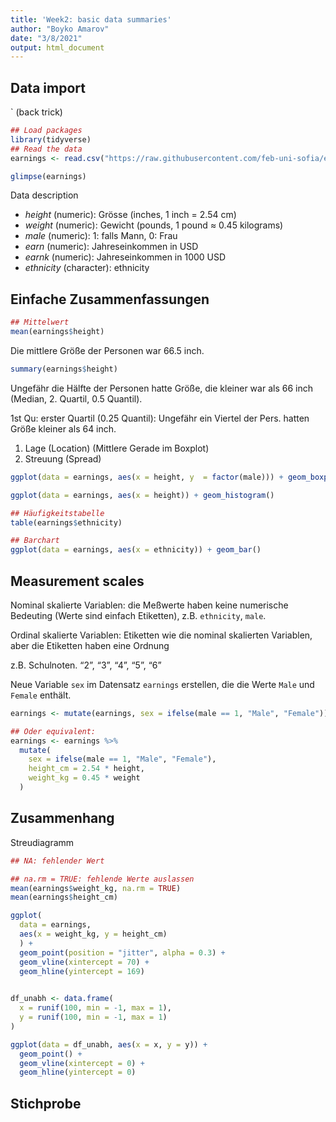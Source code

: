 ```yaml
---
title: 'Week2: basic data summaries'
author: "Boyko Amarov"
date: "3/8/2021"
output: html_document
---
```


## Data import

` (back trick)


```r
## Load packages
library(tidyverse)
## Read the data
earnings <- read.csv("https://raw.githubusercontent.com/feb-uni-sofia/econometrics2021/main/data/earnings.csv")
```


```r
glimpse(earnings)
```

Data description

- _height_ (numeric): Grösse (inches, 1 inch = 2.54 cm)
- _weight_ (numeric): Gewicht (pounds, 1 pound $\approx$ 0.45 kilograms)
- _male_ (numeric): 1: falls Mann, 0: Frau
- _earn_ (numeric): Jahreseinkommen in USD
- _earnk_ (numeric): Jahreseinkommen in 1000 USD
- _ethnicity_ (character): ethnicity

## Einfache Zusammenfassungen 

```r
## Mittelwert
mean(earnings$height)
```

Die mittlere Größe der Personen war 66.5 inch.

```r
summary(earnings$height)
```
Ungefähr die Hälfte der Personen hatte Größe, die kleiner war als 66 inch (Median, 2. Quartil, 0.5 Quantil). 

1st Qu: erster Quartil (0.25 Quantil): Ungefähr ein Viertel der Pers. hatten Größe kleiner als 64 inch.

1. Lage (Location) (Mittlere Gerade im Boxplot)
2. Streuung (Spread)


```r
ggplot(data = earnings, aes(x = height, y  = factor(male))) + geom_boxplot()
```
```r
ggplot(data = earnings, aes(x = height)) + geom_histogram()
```

```r
## Häufigkeitstabelle
table(earnings$ethnicity)
```
```r
## Barchart
ggplot(data = earnings, aes(x = ethnicity)) + geom_bar()
```

## Measurement scales

Nominal skalierte Variablen: die Meßwerte haben keine numerische Bedeuting (Werte sind einfach Etiketten), z.B. `ethnicity`, `male`.

Ordinal skalierte Variablen: Etiketten wie die nominal skalierten Variablen, aber die Etiketten haben eine Ordnung

z.B. Schulnoten. "2", "3", "4", "5", "6"


Neue Variable `sex` im Datensatz `earnings` erstellen, die die Werte `Male` und `Female` enthält.

```r
earnings <- mutate(earnings, sex = ifelse(male == 1, "Male", "Female"))

## Oder equivalent:
earnings <- earnings %>%
  mutate(
    sex = ifelse(male == 1, "Male", "Female"),
    height_cm = 2.54 * height,
    weight_kg = 0.45 * weight
  )
```

<!-- 1. **Nominal**:  -->
<!-- 2. **Ordinal**:  -->
<!-- 3. **Interval**: -->
<!-- 4. **Ratio**: -->

## Zusammenhang


Streudiagramm

```r
## NA: fehlender Wert

## na.rm = TRUE: fehlende Werte auslassen
mean(earnings$weight_kg, na.rm = TRUE)
mean(earnings$height_cm)
```


```r
ggplot(
  data = earnings, 
  aes(x = weight_kg, y = height_cm)
  ) +
  geom_point(position = "jitter", alpha = 0.3) +
  geom_vline(xintercept = 70) +
  geom_hline(yintercept = 169)
  
```

```r
df_unabh <- data.frame(
  x = runif(100, min = -1, max = 1),
  y = runif(100, min = -1, max = 1)
)
```



```r
ggplot(data = df_unabh, aes(x = x, y = y)) + 
  geom_point() +
  geom_vline(xintercept = 0) +
  geom_hline(yintercept = 0)
```

## Stichprobe


